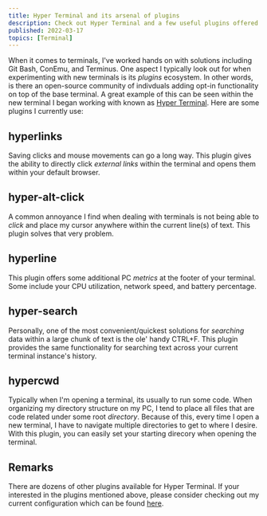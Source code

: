 ```yaml
---
title: Hyper Terminal and its arsenal of plugins
description: Check out Hyper Terminal and a few useful plugins offered by its community.
published: 2022-03-17
topics: [Terminal]
---
```


When it comes to terminals, I've worked hands on with solutions including Git Bash, ConEmu, and Terminus. One aspect I
typically look out for when experimenting with new terminals is its _plugins_ ecosystem. In other words, is there an
open-source community of indivduals adding opt-in functionality on top of the base terminal. A great example of this can
be seen within the new terminal I began working with known as [Hyper Terminal][hyper]. Here are some plugins I currently
use:

## hyperlinks

Saving clicks and mouse movements can go a long way. This plugin gives the ability to directly click _external links_
within the terminal and opens them within your default browser.

## hyper-alt-click

A common annoyance I find when dealing with terminals is not being able to _click_ and place my cursor anywhere within
the current line(s) of text. This plugin solves that very problem.

## hyperline

This plugin offers some additional PC _metrics_ at the footer of your terminal. Some include your CPU utilization,
network speed, and battery percentage.

## hyper-search

Personally, one of the most convenient/quickest solutions for _searching_ data within a large chunk of text is the ole'
handy CTRL+F. This plugin provides the same functionality for searching text across your current terminal instance's
history.

## hypercwd

Typically when I'm opening a terminal, its usually to run some code. When organizing my directory structure on my PC, I
tend to place all files that are code related under some root _directory_. Because of this, every time I open a new
terminal, I have to navigate multiple directories to get to where I desire. With this plugin, you can easily set your
starting direcory when opening the terminal.

## Remarks

There are dozens of other plugins available for Hyper Terminal. If your interested in the plugins mentioned above,
please consider checking out my current configuration which can be found [here][gist].

[hyper]: https://hyper.is/
[gist]: https://gist.github.com/penrodlol/8ef36b7970b75d35fe69f1e78ab7b894
